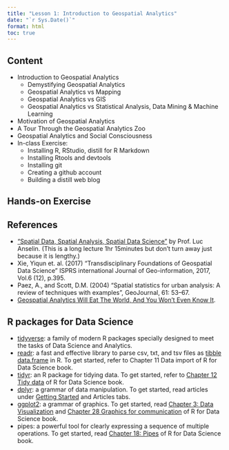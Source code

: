 ```yaml
---
title: "Lesson 1: Introduction to Geospatial Analytics"
date: "`r Sys.Date()`"
format: html
toc: true
---
```


## Content

-   Introduction to Geospatial Analytics
    -   Demystifying Geospatial Analytics
    -   Geospatial Analytics vs Mapping
    -   Geospatial Analytics vs GIS
    -   Geospatial Analytics vs Statistical Analysis, Data Mining & Machine Learning
-   Motivation of Geospatial Analytics
-   A Tour Through the Geospatial Analytics Zoo
-   Geospatial Analytics and Social Consciousness
-   In-class Exercise:
    -   Installing R, RStudio, distill for R Markdown
    -   Installing Rtools and devtools
    -   Installing git
    -   Creating a github account
    -   Building a distill web blog

## Hands-on Exercise

## References

-   ["Spatial Data, Spatial Analysis, Spatial Data Science"](https://www.youtube.com/watch?v=MmCYeJ27DsA) by Prof. Luc Anselin. (This is a long lecture 1hr 15minutes but don't turn away just because it is lengthy.)
-   Xie, Yiqun et. al. (2017) "Transdisciplinary Foundations of Geospatial Data Science" ISPRS international Journal of Geo-information, 2017, Vol.6 (12), p.395.
-   Paez, A., and Scott, D.M. (2004) "Spatial statistics for urban analysis: A review of techniques with examples", GeoJournal, 61: 53--67.
-   [Geospatial Analytics Will Eat The World, And You Won't Even Know It](https://www.forbes.com/sites/forbestechcouncil/2018/07/16/geospatial-analytics-will-eat-the-world-and-you-wont-even-know-it/#31f961db726a).

## R packages for Data Science

-   [tidyverse](https://www.tidyverse.org/): a family of modern R packages specially designed to meet the tasks of Data Science and Analytics.
-   [readr](https://readr.tidyverse.org/): a fast and effective library to parse csv, txt, and tsv files as [tibble data.frame](https://r4ds.had.co.nz/tibbles.html) in R. To get started, refer to Chapter 11 Data import of R for Data Science book.\
-   [tidyr](https://tidyr.tidyverse.org/): an R package for tidying data. To get started, refer to [Chapter 12 Tidy data](https://r4ds.had.co.nz/tidy-data.html) of R for Data Science book.\
-   [dplyr](https://dplyr.tidyverse.org/): a grammar of data manipulation. To get started, read articles under [Getting Started](https://dplyr.tidyverse.org/articles/dplyr.html) and Articles tabs.
-   [ggplot2](https://ggplot2.tidyverse.org/): a grammar of graphics. To get started, read [Chapter 3: Data Visualization](https://r4ds.had.co.nz/data-visualisation.html) and [Chapter 28 Graphics for communication](Chapter%2028%20Graphics%20for%20communication) of R for Data Science book.
-   pipes: a powerful tool for clearly expressing a sequence of multiple operations. To get started, read [Chapter 18: Pipes](https://r4ds.had.co.nz/pipes.html) of R for Data Science book.
